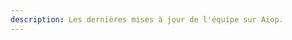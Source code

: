 ```yaml
---
description: Les dernières mises à jour de l'équipe sur Aiop.
---
```



<div className="md:container">
  <div className="flex flex-col items-center content-center text-center my-10">
    <Header
      title="Changelog"
      description="Récentes livraisons de l’équipe Aiop"
      className="mb-8"
      h="h1"
    />
    <div className="mb-8">
      <ProductUpdateSignup source="changelog" />
    </div>
  </div>
  <ChangelogIndex />
</div>
